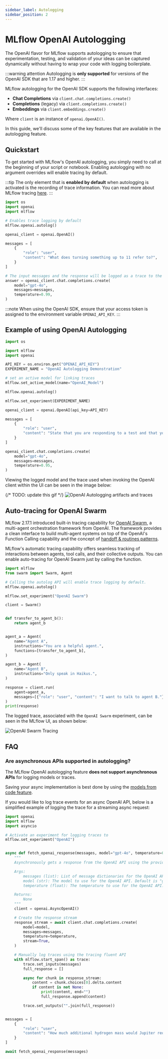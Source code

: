 ```yaml
---
sidebar_label: Autologging
sidebar_position: 2
---
```



# MLflow OpenAI Autologging

The OpenAI flavor for MLflow supports autologging to ensure that experimentation, testing, and validation of your ideas can be captured dynamically without
having to wrap your code with logging boilerplate.

:::warning attention
Autologging is **only supported** for versions of the OpenAI SDK that are 1.17 and higher.
:::

MLflow autologging for the OpenAI SDK supports the following interfaces:

- **Chat Completions** via `client.chat.completions.create()`
- **Completions** (legacy) via `client.completions.create()`
- **Embeddings** via `client.embeddings.create()`

Where `client` is an instance of `openai.OpenAI()`.

In this guide, we'll discuss some of the key features that are available in the autologging feature.

<TOCInline toc={toc} maxHeadingLevel={2} />

## Quickstart

To get started with MLflow's OpenAI autologging, you simply need to call <APILink fn="mlflow.openai.autolog" /> at the beginning of your script or notebook.
Enabling autologging with no argument overrides will enable tracing by default.

:::tip
The only element that is **enabled by default** when autologging is activated is the recording of trace information. You can read more about MLflow tracing
[here](/genai/tracing).
:::

```python
import os
import openai
import mlflow

# Enables trace logging by default
mlflow.openai.autolog()

openai_client = openai.OpenAI()

messages = [
    {
        "role": "user",
        "content": "What does turning something up to 11 refer to?",
    }
]

# The input messages and the response will be logged as a trace to the active experiment
answer = openai_client.chat.completions.create(
    model="gpt-4o",
    messages=messages,
    temperature=0.99,
)
```

:::note
When using the OpenAI SDK, ensure that your access token is assigned to the environment variable `OPENAI_API_KEY`.
:::

## Example of using OpenAI Autologging

```python
import os

import mlflow
import openai

API_KEY = os.environ.get("OPENAI_API_KEY")
EXPERIMENT_NAME = "OpenAI Autologging Demonstration"

# set an active model for linking traces
mlflow.set_active_model(name="OpenAI_Model")

mlflow.openai.autolog()

mlflow.set_experiment(EXPERIMENT_NAME)

openai_client = openai.OpenAI(api_key=API_KEY)

messages = [
    {
        "role": "user",
        "content": "State that you are responding to a test and that you are alive.",
    }
]

openai_client.chat.completions.create(
    model="gpt-4o",
    messages=messages,
    temperature=0.95,
)
```

Viewing the logged model and the trace used when invoking the OpenAI client within the UI can be seen in the image below:

{/* TODO: update this gif */}
![OpenAI Autologging artifacts and traces](/images/tutorials/llms/openai-autolog.gif)

## Auto-tracing for OpenAI Swarm

MLflow 2.17.1 introduced built-in tracing capability for [OpenAI Swarm](https://github.com/openai/swarm/tree/main), a multi-agent orchestration framework from OpenAI. The framework provides a clean interface to build multi-agent systems on top of the OpenAI's Function Calling capability and the concept of [handoff & routines patterns](https://cookbook.openai.com/examples/orchestrating_agents).

MLflow's automatic tracing capability offers seamless tracking of interactions between agents, tool calls, and their collective outputs. You can enable auto-tracing for OpenAI Swarm just by calling the <APILink fn="mlflow.openai.autolog" /> function.

```python
import mlflow
from swarm import Swarm, Agent

# Calling the autolog API will enable trace logging by default.
mlflow.openai.autolog()

mlflow.set_experiment("OpenAI Swarm")

client = Swarm()


def transfer_to_agent_b():
    return agent_b


agent_a = Agent(
    name="Agent A",
    instructions="You are a helpful agent.",
    functions=[transfer_to_agent_b],
)

agent_b = Agent(
    name="Agent B",
    instructions="Only speak in Haikus.",
)

response = client.run(
    agent=agent_a,
    messages=[{"role": "user", "content": "I want to talk to agent B."}],
)
print(response)
```

The logged trace, associated with the `OpenAI Swarm` experiment, can be seen in the MLflow UI, as shown below:

![OpenAI Swarm Tracing](/images/llms/tracing/openai-swarm-tracing.png)

## FAQ

### Are asynchronous APIs supported in autologging?

The MLflow OpenAI autologging feature **does not support asynchronous APIs** for logging models or traces.

Saving your async implementation is best done by using the [models from code feature](/ml/model/models-from-code).

If you would like to log trace events for an async OpenAI API, below is a simplified example of logging the trace for a streaming async request:

```python
import openai
import mlflow
import asyncio

# Activate an experiment for logging traces to
mlflow.set_experiment("OpenAI")


async def fetch_openai_response(messages, model="gpt-4o", temperature=0.99):
    """
    Asynchronously gets a response from the OpenAI API using the provided messages and streams the response.

    Args:
        messages (list): List of message dictionaries for the OpenAI API.
        model (str): The model to use for the OpenAI API. Default is "gpt-4o".
        temperature (float): The temperature to use for the OpenAI API. Default is 0.99.

    Returns:
        None
    """
    client = openai.AsyncOpenAI()

    # Create the response stream
    response_stream = await client.chat.completions.create(
        model=model,
        messages=messages,
        temperature=temperature,
        stream=True,
    )

    # Manually log traces using the tracing fluent API
    with mlflow.start_span() as trace:
        trace.set_inputs(messages)
        full_response = []

        async for chunk in response_stream:
            content = chunk.choices[0].delta.content
            if content is not None:
                print(content, end="")
                full_response.append(content)

        trace.set_outputs("".join(full_response))


messages = [
    {
        "role": "user",
        "content": "How much additional hydrogen mass would Jupiter require to ignite a sustainable fusion cycle?",
    }
]

await fetch_openai_response(messages)
```
